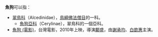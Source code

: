 '''魚狗'''可以指：

* [[翠鳥科|翠鳥科]]（Alcedinidae），[[鳥綱|鳥綱]][[佛法僧目|佛法僧目]]的一科。
**[[魚狗亞科|魚狗亞科]]（Cerylinae），翠鳥科的一個亞科。
* [[魚狗_(電影)|魚狗 (電影)]]，台灣電影，2010年上映，導演[[鄺盛|鄺盛]]，由[[謝承均|謝承均]]、[[白歆惠|白歆惠]]主演。
{{disambig|Cat=二字消歧義}}